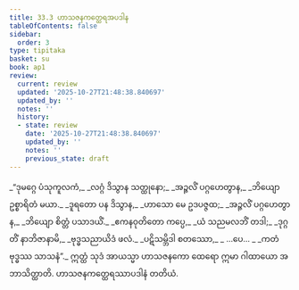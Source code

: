 ```yaml
---
title: 33.3 ဟာသဇနကတ္ထေရအပဒါန
tableOfContents: false
sidebar:
  order: 3
type: tipitaka
basket: su
book: ap1
review:
  current: review
  updated: '2025-10-27T21:48:38.840697'
  updated_by: ''
  notes: ''
  history:
  - state: review
    date: '2025-10-27T21:48:38.840697'
    updated_by: ''
    notes: ''
    previous_state: draft
---
```



<ReviewStatus review={frontmatter.review} showDetails={true} />

<HypothesisAnnotation frontmatter={frontmatter} />

<DynamicBreadcrumb />

<Division number="13" book="ap1" e="ch" v="20" p="296">

<Paragraph number="3602" type="verses" book="ap1">
_“ဒုမဂ္ဂေ ပံသုကူလကံ,_  
_လဂ္ဂံ ဒိသွာန သတ္ထုနော;_  
_အဉ္ဇလိံ ပဂ္ဂဟေတွာန,_  
_ဘိယျော ဥစ္စာရိတံ မယာ._  

</Paragraph>

</Division>
<Division number="14" book="ap1" e="ch" v="20" p="296">

<Paragraph number="3603" type="verses" book="ap1">
_ဒူရတော ပန ဒိသွာန,_  
_ဟာသော မေ ဥဒပဇ္ဇထ;_  
_အဉ္ဇလိံ ပဂ္ဂဟေတွာန,_  
_ဘိယျော စိတ္တံ ပသာဒယိံ._  

</Paragraph>

</Division>
<Division number="15" book="ap1" e="ch" v="20" p="296">

<Paragraph number="3604" type="verses" book="ap1">
_ဧကနဝုတိတော ကပ္ပေ,_  
_ယံ သညမလဘိံ တဒါ;_  
_ဒုဂ္ဂတိံ နာဘိဇာနာမိ,_  
_ဗုဒ္ဓသညာယိဒံ ဖလံ._  

</Paragraph>

</Division>
<Division number="16" book="ap1" e="ch" v="20" p="296">

<Paragraph number="3605" type="verses" book="ap1">
_ပဋိသမ္ဘိဒါ စတဿော,_  
_ …ပေ… _  
_ကတံ ဗုဒ္ဓဿ သာသနံ”._  

</Paragraph>

<Paragraph number="3606" book="ap1">
ဣတ္ထံ သုဒံ အာယသ္မာ ဟာသဇနကော ထေရော ဣမာ ဂါထာယော အဘာသိတ္ထာတိ.

</Paragraph>
</Division>

<Paragraph number="3607" type="center" book="ap1">
ဟာသဇနကတ္ထေရဿာပဒါနံ တတိယံ.
</Paragraph>